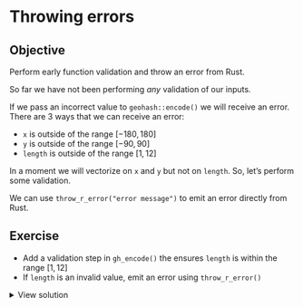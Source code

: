 # Throwing errors

::: callout-tip
## Objective
Perform early function validation and throw an error from Rust.
:::

So far we have not been performing _any_ validation of our inputs.

If we pass an incorrect value to `geohash::encode()` we will receive an error. There are 3 ways that we can receive an error:

- `x` is outside of the range $[-180, 180]$
- `y` is outside of the range $[-90, 90]$
- `length` is outside of the range $[1, 12]$

In a moment we will vectorize on `x` and `y` but not on `length`. So, let's perform some validation.

We can use `throw_r_error("error message")` to emit an error directly from Rust.

## Exercise

- Add a validation step in `gh_encode()` the ensures `length` is within the range $[1, 12]$
- If `length` is an invalid value, emit an error using `throw_r_error()`

<details>
    <summary>View solution</summary>

Modify your `src/lib.rs` file to have:
```rust
#[extendr]
fn gh_encode(x: f64, y: f64, length: usize) -> String {
    if length == 0 || length > 12 {
        throw_r_error("`length` must be between 1 and 12");
    }

    let coord = Coord { x, y };
    encode(coord, length).unwrap()
}
```

Run `rextendr::document()` and `devtools::load_all()` to register the changes to your function.

Run `gh_encode(3.0, 0.14, 100L)` with your new function.
</details>
